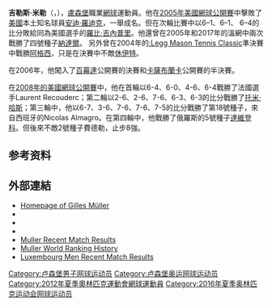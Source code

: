 {{Infobox 网球
|姓名=吉勒斯·米勒<br />Gilles Müller
| image          =Muller RG13 (2) (9374409009).jpg
|国籍={{LUX}}
|生年=1983年
|生日=5月9日
|出生地={{LUX}}[[卢森堡城|卢森堡城]]
|居住地={{LUX}}[[梅斯河畔雷康日|梅斯河畔雷康日]]
|身高=195
|体重=83
|持拍手=左
|反拍=
|转职业年=2001年
|球拍=
|球衣=
|球鞋=
|单打最高排名=21（2017年7月31日）
|双打最高排名=74（2017年5月1日）
|现单打排名=已退役
|现双打排名=已退役
|单打冠军头衔=
|双打冠军头衔=
|职业战绩=233勝213負
|奖金=5,991,874[[美元|美元]]
|澳网最好成绩=第四輪（2015）
|法网最好成绩=第二輪（2012、2015）
|温网最好成绩=八強（[[2017年溫布頓網球錦標賽男子單打比賽|2017]]）
|美网最好成绩=八強（[[2008年美國網球公開賽男子單打比賽|2008]]）
|大满贯个数=
|奥运会最好成绩=
}}

'''吉勒斯·米勒'''（{{lang-de|'''Gilles Müller'''}}，{{Bd|1983年|5月9日}}），[[盧森堡|盧森堡]]職業[[網球|網球]]運動員。他在[[2005年美國網球公開賽|2005年美國網球公開賽]]中擊敗了[[美國|美國]]本土知名球員[[安迪·羅迪克|安迪·羅迪克]]，一舉成名。但在次輪比賽中以6–1、6–1、 6–4的比分敗給同為美國選手的[[羅比·吉內普里|羅比·吉內普里]]。他還曾在2005年和2017年的溫網中兩次戰勝了四號種子[[納達爾|納達爾]]。 另外曾在2004年的[[:Legg_Mason_Tennis_Classic|:Legg Mason Tennis Classic]]準決賽中戰勝[[阿格西|阿格西]]，只是在決賽中不敵[[休伊特|休伊特]]。

在2006年，他闖入了[[百幕達|百幕達]]公開賽的決賽和[[卡薩布蘭卡|卡薩布蘭卡]]公開賽的半決賽。

在[[2008年美國網球公開賽|2008年的美國網球公開賽]]中，他在首輪以6-4、6-0、4-6、6-4戰勝了法國選手Laurent Recouderc；第二輪以2-6、2-6、7-6、6-3、6-3的比分戰勝了[[托米·哈斯|托米·哈斯]]；第三輪中，他以6-7、3-6、7-6、7-6、7-5的比分戰勝了第18號種子，來自西班牙的Nicolas Almagro。在第四輪中，他戰勝了俄羅斯的5號種子[[達維登科|達維登科]]。但後來不敵2號種子費德勒，止步8強。

== 参考资料 ==
{{reflist}}

== 外部連結 ==
* [https://web.archive.org/web/20060820124609/http://www.gilles-muller.lu/ Homepage of Gilles Müller]
* {{ATP|id=MA30}}
* {{ITF Profile|吉尔·穆勒|30019411}}
* {{DavisCupplayerlink|id=30019411}}
* [https://web.archive.org/web/20080908115117/http://steveghelper.com/MatchResults.php?players=les+Muller&weeks=12 Muller Recent Match Results]
* [https://web.archive.org/web/20080908115133/http://steveghelper.com/RankingHistory.php?player=Gi+Muller Muller World Ranking History]
* [https://web.archive.org/web/20080908115111/http://steveghelper.com/MatchResults.php?countries=LUX&weeks=8 Luxembourg Men Recent Match Results]


{{Authority control}}
{{DEFAULTSORT:Müller, Gilles}}
[[Category:卢森堡男子网球运动员|Category:卢森堡男子网球运动员]]
[[Category:卢森堡奥运网球运动员|Category:卢森堡奥运网球运动员]]
[[Category:2012年夏季奧林匹克運動會網球運動員|Category:2012年夏季奧林匹克運動會網球運動員]]
[[Category:2016年夏季奥林匹克运动会网球运动员|Category:2016年夏季奥林匹克运动会网球运动员]]